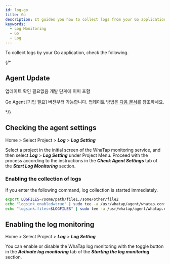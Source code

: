 ```yaml
---
id: log-go
title: Go
description: It guides you how to collect logs from your Go application.
keywords:
  - Log Monitoring
  - Go
  - Log
---
```


To collect logs by your Go application, check the following.

{/* 

## Agent Update

업데이트 확인 필요없음 개발 단계에 이미 포함

Go Agent [기입 필요] 버전부터 가능합니다. 업데이트 방법은 [다음 문서](/)를 참조하세요. 

*/}

## Checking the agent settings

Home > Select Project > **_Log_** > **_Log Setting_**

Select a project in the initial screen of the WhaTap monitoring service, and then select **_Log_** > **_Log Setting_** under Project Menu. Proceed with the process according to the instructions in the **_Check Agent Settings_** tab of the **_Start Log Monitoring_** section.

### Enabling the collection of logs

If you enter the following command, log collection is started immediately.

```bash
export LOGFILES=/some/path/file1,/some/other/file2
echo "logsink_enabled=true" | sudo tee -a /usr/whatap/agent/whatap.conf
echo "logsink.files=$LOGFILES" | sudo tee -a /usr/whatap/agent/whatap.conf
```

## Enabling the log monitoring

Home > Select Project > **_Log_** > **_Log Setting_** 

You can enable or disable the WhaTap log monitoring with the toggle button in the **_Activate log monitoring_** tab of the **_Starting the log monitoring_** section.


<Logjavastart />


<Logactivenote />
